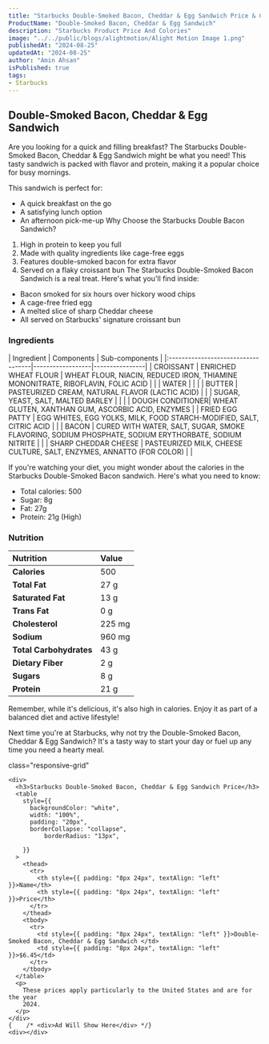```yaml
---
title: "Starbucks Double-Smoked Bacon, Cheddar & Egg Sandwich Price & Calories"
ProductName: "Double-Smoked Bacon, Cheddar & Egg Sandwich" 
description: "Starbucks Product Price And Colories"
image: "../../public/blogs/alightmotion/Alight Motion Image 1.png"
publishedAt: "2024-08-25"
updatedAt: "2024-08-25"
author: "Amin Ahsan"
isPublished: true
tags:
- Starbucks
---
```


## Double-Smoked Bacon, Cheddar & Egg Sandwich 

Are you looking for a quick and filling breakfast? The Starbucks Double-Smoked Bacon, Cheddar & Egg Sandwich might be what you need! This tasty sandwich is packed with flavor and protein, making it a popular choice for busy mornings.

This sandwich is perfect for:
- A quick breakfast on the go
- A satisfying lunch option
- An afternoon pick-me-up
Why Choose the Starbucks Double Bacon Sandwich?
1. High in protein to keep you full
2. Made with quality ingredients like cage-free eggs
3. Features double-smoked bacon for extra flavor
4. Served on a flaky croissant bun
The Starbucks Double-Smoked Bacon Sandwich is a real treat. Here's what you'll find inside:
- Bacon smoked for six hours over hickory wood chips
- A cage-free fried egg
- A melted slice of sharp Cheddar cheese
- All served on Starbucks' signature croissant bun



<style jsx>{`
  .table-container {
    overflow-x: auto;
    position: relative;
  }
  .table-container table {
    border-collapse: collapse;
    width: 30%;
  }
  .table-container th,
  .table-container td {
    border: 1px solid #ddd;
    padding: 2px;
    min-width: 30px;
    font-size: 11px;
  }
  .table-container th:first-child,
  .table-container td:first-child {
    position: sticky;
    left: 0;
    background-color: white;
    z-index: 1;
  }
  @media (max-width: 768px) {
    .table-container th:not(:first-child),
    .table-container td:not(:first-child) {
      min-width: 50px;
    }
  }
`}</style>


### Ingredients
<div style={{ overflowX: "scroll", fontSize: "14px" }}>
  | Ingredient                         | Components       | Sub-components |
  |:-----------------------------------|------------------|----------------|
  | CROISSANT                          | ENRICHED WHEAT FLOUR   | WHEAT FLOUR, NIACIN, REDUCED IRON, THIAMINE MONONITRATE, RIBOFLAVIN, FOLIC ACID               | 
  |                                   | WATER            |                | 
  |                                   | BUTTER           |  PASTEURIZED CREAM, NATURAL FLAVOR (LACTIC ACID)              | 
  |                                   | SUGAR, YEAST, SALT, MALTED BARLEY                 |                | 
  |                                   | DOUGH CONDITIONER| WHEAT GLUTEN, XANTHAN GUM, ASCORBIC ACID, ENZYMES               | 
  |  FRIED EGG PATTY                  | EGG WHITES, EGG YOLKS, MILK, FOOD STARCH-MODIFIED, SALT, CITRIC ACID                 |                | 
  | BACON                             | CURED WITH WATER, SALT, SUGAR, SMOKE FLAVORING, SODIUM PHOSPHATE, SODIUM ERYTHORBATE, SODIUM NITRITE                 |                |
  | SHARP CHEDDAR CHEESE              | PASTEURIZED MILK, CHEESE CULTURE, SALT, ENZYMES, ANNATTO (FOR COLOR)                 |                |
</div>

If you're watching your diet, you might wonder about the calories in the Starbucks Double-Smoked Bacon sandwich. Here's what you need to know:
- Total calories: 500
- Sugar: 8g
- Fat: 27g
- Protein: 21g (High)

### Nutrition
| Nutrition               | Value       | 
|:------------------------|:------------|
| **Calories**            | 500         |
| **Total Fat**           | 27 g        |
| **Saturated Fat**       | 13 g        |
| **Trans Fat**           | 0 g         |
| **Cholesterol**         | 225 mg      |
| **Sodium**              | 960 mg      |
| **Total Carbohydrates** | 43 g        | 
| **Dietary Fiber**       | 2 g         |
| **Sugars**              | 8 g         |
| **Protein**             | 21 g        |

Remember, while it's delicious, it's also high in calories. Enjoy it as part of a balanced diet and active lifestyle!

Next time you're at Starbucks, why not try the Double-Smoked Bacon, Cheddar & Egg Sandwich? It's a tasty way to start your day or fuel up any time you need a hearty meal.


<style jsx>{`
  .table-container {
    overflow-x: auto;
    position: relative;
  }
  .table-container table {
    border-collapse: collapse;
    width: 80%;
  }
  .table-container th,
  .table-container td {
    border: 1px solid #ddd;
    padding: 2px;
    min-width: 30px;
    font-size: 11px;
  }
  .table-container th:first-child,
  .table-container td:first-child {
    position: sticky;
    left: 0;
    background-color: white;
    z-index: 1;
  }
  @media (max-width: 768px) {
    .table-container th:not(:first-child),
    .table-container td:not(:first-child) {
      min-width: 50px;
    }
  }
`}</style>
 <style jsx>{`
  @media (min-width: 768px) {
    .responsive-grid {
      display: grid;
      grid-template-columns: 1fr 1fr;
    }
  }
`}</style>

<div
  style={{
    backgroundColor: "#cee3de",
    borderLeft: "3px solid #0c7556",
   padding: "20px",
    paddingTop: "13px", // Add padding to the top
        display: "grid",
        height: "fit-content",
      }} 
      
  class="responsive-grid"

>
    <div>
      <h3>Starbucks Double-Smoked Bacon, Cheddar & Egg Sandwich Price</h3>
      <table
        style={{
          backgroundColor: "white",
          width: "100%",
          padding: "20px",
          borderCollapse: "collapse",
              borderRadius: "13px",
          
        }}
      >
        <thead>
          <tr>
            <th style={{ padding: "8px 24px", textAlign: "left" }}>Name</th>
            <th style={{ padding: "8px 24px", textAlign: "left" }}>Price</th>
          </tr>
        </thead>
        <tbody>
          <tr>
            <td style={{ padding: "8px 24px", textAlign: "left" }}>Double-Smoked Bacon, Cheddar & Egg Sandwich </td>
            <td style={{ padding: "8px 24px", textAlign: "left" }}>$6.45</td>
          </tr>
        </tbody>
      </table>
      <p>
        These prices apply particularly to the United States and are for the year
        2024.
      </p>
    </div>
    {    /* <div>Ad Will Show Here</div> */}
    <div></div>
  </div>
